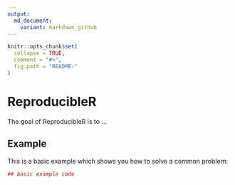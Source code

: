 ```yaml
---
output:
  md_document:
    variant: markdown_github
---
```


<!-- README.md is generated from README.Rmd. Please edit that file -->

```r
knitr::opts_chunk$set(
  collapse = TRUE,
  comment = "#>",
  fig.path = "README-"
)
```

# ReproducibleR

The goal of ReproducibleR is to ...

## Example

This is a basic example which shows you how to solve a common problem:

```r
## basic example code
```
